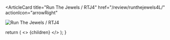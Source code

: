 <ArticleCard
  title="Run The Jewels / RTJ4"
  href="/review/runthejewels4L/"
  actionIcon="arrowRight"
>

![Run The Jewels / RTJ4](../../images/cd/runthejewels4L.jpg)

</ArticleCard>

  return (
    <>
      {children}
    </>
  );
}